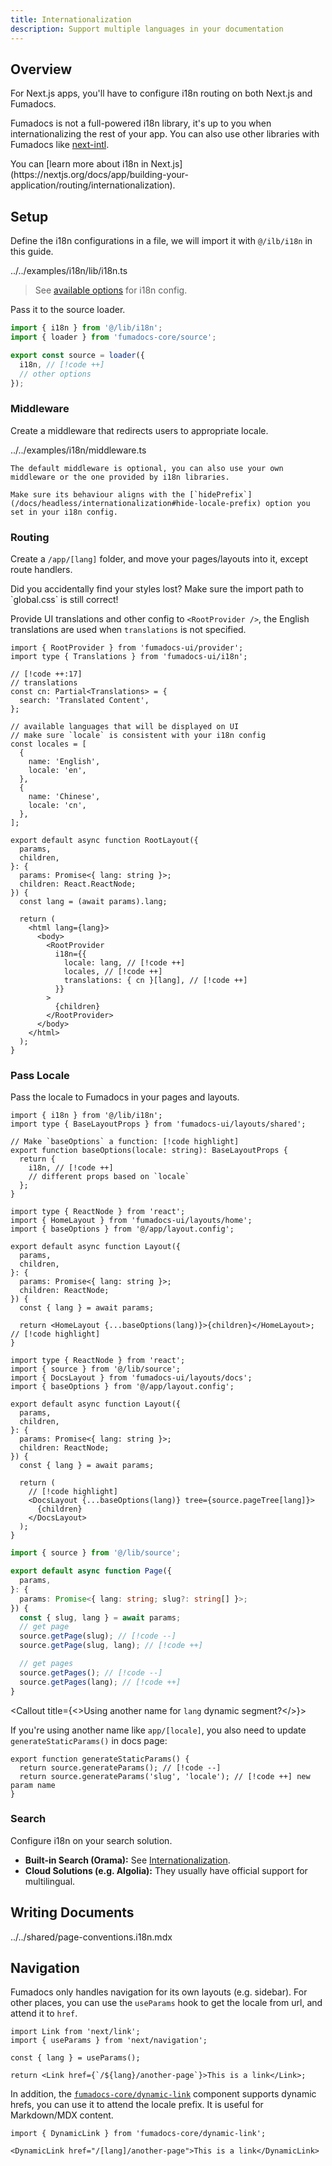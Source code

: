 ```yaml
---
title: Internationalization
description: Support multiple languages in your documentation
---
```


## Overview

For Next.js apps, you'll have to configure i18n routing on both Next.js and Fumadocs.

Fumadocs is not a full-powered i18n library, it's up to you when internationalizing the rest of your app.
You can also use other libraries with Fumadocs like [next-intl](https://github.com/amannn/next-intl).

<Callout title="New to Next.js?">
  You can [learn more about i18n in
  Next.js](https://nextjs.org/docs/app/building-your-application/routing/internationalization).
</Callout>

## Setup

Define the i18n configurations in a file, we will import it with `@/ilb/i18n` in this guide.

<include cwd meta='title="lib/i18n.ts"'>
  ../../examples/i18n/lib/i18n.ts
</include>

> See [available options](/docs/headless/internationalization) for i18n config.

Pass it to the source loader.

```ts title="lib/source.ts"
import { i18n } from '@/lib/i18n';
import { loader } from 'fumadocs-core/source';

export const source = loader({
  i18n, // [!code ++]
  // other options
});
```

### Middleware

Create a middleware that redirects users to appropriate locale.

<include cwd meta='title="middleware.ts"'>
  ../../examples/i18n/middleware.ts
</include>

<Callout title="Using your own middleware?">

    The default middleware is optional, you can also use your own middleware or the one provided by i18n libraries.

    Make sure its behaviour aligns with the [`hidePrefix`](/docs/headless/internationalization#hide-locale-prefix) option you set in your i18n config.

</Callout>

### Routing

Create a `/app/[lang]` folder, and move your pages/layouts into it, except route handlers.

<Files>
  <Folder name="app" defaultOpen>
    <File name="api/search/route.ts" />
    <Folder name="[lang]" defaultOpen>
      <File name="layout.tsx" />
      <File name="(home)/page.tsx" />
      <File name="..." />
    </Folder>
    <File name="layout.config.tsx" />
  </Folder>
</Files>

<Callout title="Common Mistake" type="error">
  Did you accidentally find your styles lost? Make sure the import path to
  `global.css` is still correct!
</Callout>

Provide UI translations and other config to `<RootProvider />`, the English translations are used when `translations` is not specified.

```tsx title="app/[lang]/layout.tsx"
import { RootProvider } from 'fumadocs-ui/provider';
import type { Translations } from 'fumadocs-ui/i18n';

// [!code ++:17]
// translations
const cn: Partial<Translations> = {
  search: 'Translated Content',
};

// available languages that will be displayed on UI
// make sure `locale` is consistent with your i18n config
const locales = [
  {
    name: 'English',
    locale: 'en',
  },
  {
    name: 'Chinese',
    locale: 'cn',
  },
];

export default async function RootLayout({
  params,
  children,
}: {
  params: Promise<{ lang: string }>;
  children: React.ReactNode;
}) {
  const lang = (await params).lang;

  return (
    <html lang={lang}>
      <body>
        <RootProvider
          i18n={{
            locale: lang, // [!code ++]
            locales, // [!code ++]
            translations: { cn }[lang], // [!code ++]
          }}
        >
          {children}
        </RootProvider>
      </body>
    </html>
  );
}
```

### Pass Locale

Pass the locale to Fumadocs in your pages and layouts.

```tsx title="app/layout.config.tsx" tab="Shared Options"
import { i18n } from '@/lib/i18n';
import type { BaseLayoutProps } from 'fumadocs-ui/layouts/shared';

// Make `baseOptions` a function: [!code highlight]
export function baseOptions(locale: string): BaseLayoutProps {
  return {
    i18n, // [!code ++]
    // different props based on `locale`
  };
}
```

```tsx title="/app/[lang]/(home)/layout.tsx" tab="Home Layout"
import type { ReactNode } from 'react';
import { HomeLayout } from 'fumadocs-ui/layouts/home';
import { baseOptions } from '@/app/layout.config';

export default async function Layout({
  params,
  children,
}: {
  params: Promise<{ lang: string }>;
  children: ReactNode;
}) {
  const { lang } = await params;

  return <HomeLayout {...baseOptions(lang)}>{children}</HomeLayout>; // [!code highlight]
}
```

```tsx title="/app/[lang]/docs/layout.tsx" tab="Docs Layout"
import type { ReactNode } from 'react';
import { source } from '@/lib/source';
import { DocsLayout } from 'fumadocs-ui/layouts/docs';
import { baseOptions } from '@/app/layout.config';

export default async function Layout({
  params,
  children,
}: {
  params: Promise<{ lang: string }>;
  children: ReactNode;
}) {
  const { lang } = await params;

  return (
    // [!code highlight]
    <DocsLayout {...baseOptions(lang)} tree={source.pageTree[lang]}>
      {children}
    </DocsLayout>
  );
}
```

```ts title="page.tsx" tab="Docs Page"
import { source } from '@/lib/source';

export default async function Page({
  params,
}: {
  params: Promise<{ lang: string; slug?: string[] }>;
}) {
  const { slug, lang } = await params;
  // get page
  source.getPage(slug); // [!code --]
  source.getPage(slug, lang); // [!code ++]

  // get pages
  source.getPages(); // [!code --]
  source.getPages(lang); // [!code ++]
}
```

<Callout title={<>Using another name for <code>lang</code> dynamic segment?</>}>

If you're using another name like `app/[locale]`, you also need to update `generateStaticParams()` in docs page:

```tsx
export function generateStaticParams() {
  return source.generateParams(); // [!code --]
  return source.generateParams('slug', 'locale'); // [!code ++] new param name
}
```

</Callout>

### Search

Configure i18n on your search solution.

- **Built-in Search (Orama):** See [Internationalization](/docs/headless/search/orama#internationalization).
- **Cloud Solutions (e.g. Algolia):** They usually have official support for multilingual.

## Writing Documents

<include>../../shared/page-conventions.i18n.mdx</include>

## Navigation

Fumadocs only handles navigation for its own layouts (e.g. sidebar).
For other places, you can use the `useParams` hook to get the locale from url, and attend it to `href`.

```tsx
import Link from 'next/link';
import { useParams } from 'next/navigation';

const { lang } = useParams();

return <Link href={`/${lang}/another-page`}>This is a link</Link>;
```

In addition, the [`fumadocs-core/dynamic-link`](/docs/headless/components/link#dynamic-hrefs) component supports dynamic hrefs, you can use it to attend the locale prefix.
It is useful for Markdown/MDX content.

```mdx title="content.mdx"
import { DynamicLink } from 'fumadocs-core/dynamic-link';

<DynamicLink href="/[lang]/another-page">This is a link</DynamicLink>
```
